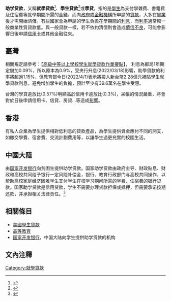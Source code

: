 {{地域中心|area=香港及中國大陸}}
{{个人理财}}
'''助学贷款'''，又稱'''就學貸款'''<ref>{{Cite web |url=http://edu.law.moe.gov.tw/LawContent.aspx?id=FL008654 |title=高級中等以上學校學生就學貸款作業要點 |access-date=2015-02-13 |archive-date=2021-04-20 |archive-url=https://web.archive.org/web/20210420134442/https://edu.law.moe.gov.tw/LawContent.aspx?id=FL008654 |dead-url=no }}</ref>、'''學生貸款'''<ref>{{Cite web|title=低息大專學生貸款｜學生私人貸款平台｜Zwap 學生貸款平台|url=https://www.zwap.hk/ 大專學生資訊貸款平台|language=en-US|access-date=2021-12-03|archive-date=2021-12-03|archive-url=https://web.archive.org/web/20211203120645/https://www.zwap.hk/|dead-url=no}}</ref>或'''學貸'''，指的是[[學生|學生]]為支付學雜費、書籍費及住宿費等就學期間所需的金錢，而向[[政府|政府]]或[[金融機構|金融機構]]所申請的[[貸款|貸款]]，大多在[[畢業|畢業]]後才需開始清償。有些國家會為申請的學生負擔在學期間的[[利息|利息]]，而[[利率|利率]]通常較一般商業性質貸款低。與一般貸款一樣，若不依約清償則會造成[[不良債權|債信不良]]，可能會影響日後申請[[信用卡|信用卡]]或其他金融往來。
==臺灣==
相關規定請參考：【[https://law.moj.gov.tw/LawClass/LawAll.aspx?pcode=H0020008 高級中等以上學校學生就學貸款作業要點]】，
利息為郵局1年期定儲加0.09%，所以原本為0.9%，受央行升息(2022/03/18)影響，助學貸款的利率將超過1.15%，但教育部今日(2022/4/1)表示將投入新台幣2.28億元補貼學生就學貸款利息，避免增加學生的負擔，預計至少有39.6萬名在學生受惠。

台灣的學貸逾放比(0.57%)明顯高於信用卡逾放比(0.3%)，呆帳的情況嚴重，將會對於日後申請信用卡、信貸、房貸…等造成[https://houseloan.tw/%E5%AD%B8%E8%B2%B8%E6%9C%83%E5%BD%B1%E9%9F%BF%E4%BF%A1%E8%B2%B8%E3%80%81%E6%88%BF%E8%B2%B8%EF%BC%9F%E7%A0%B4%E8%A7%A38%E5%A4%A7%E5%B8%B8%E8%A6%8B%E8%BF%B7%E6%80%9D/ 影響]。
==香港==
有私人企業為學生提供相對低利息的貸款產品，為學生提供資金應付不同的開支，如繳交學費、宿舍費、交流計劃費用等，以讓學生過更充實的校園生活。
==中國大陸==
由[[国家开发银行|国家开发银行]]向贫困生提供助学贷款。国家助学贷款由政府主导、财政贴息、财政和高校共同给予银行一定风险补偿金，银行、教育行政部门与高校共同操作，以帮助高校家庭经济困难学生支付学生在校学习期间所需的学费、住宿费的银行贷款。国家助学贷款是信用贷款，学生不需要办理贷款担保或抵押，但需要承诺按期还款，并承担相关法律责任。<ref>{{Cite web|title=国家开发银行助学贷款指南|url=https://math.hzu.edu.cn/2019/0422/c3189a175667/page.htm|accessdate=2021-02-05|work=math.hzu.edu.cn|archive-date=2021-02-09|archive-url=https://web.archive.org/web/20210209221103/https://math.hzu.edu.cn/2019/0422/c3189a175667/page.htm|dead-url=no}}</ref>

==相關條目==
*[[美國學生貸款|美國學生貸款]]
*[[高等教育|高等教育]]
*[[国家开发银行|国家开发银行]]，中国大陆向学生提供助学贷款的机构

== 文內注釋 ==
{{reflist}}

{{Authority control}}
[[Category:就學貸款|Category:就學貸款]]